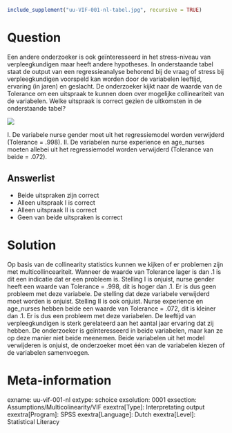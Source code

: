 ```{r, echo = FALSE, results = "hide"}
include_supplement("uu-VIF-001-nl-tabel.jpg", recursive = TRUE)
```



Question
========
Een andere onderzoeker is ook geïnteresseerd in het stress-niveau van verpleegkundigen maar heeft andere hypotheses. 
In onderstaande tabel staat de output van een regressieanalyse behorend bij de vraag of stress bij verpleegkundigen voorspeld kan worden door de variabelen leeftijd, ervaring (in jaren) en geslacht.
De onderzoeker kijkt naar de waarde van de Tolerance om een uitspraak te kunnen doen over mogelijke collineariteit van de variabelen. 
Welke uitspraak is correct gezien de uitkomsten in de onderstaande tabel? 


![](uu-VIF-001-nl-tabel.jpg)

I. De variabele nurse gender moet uit het regressiemodel worden verwijderd (Tolerance = .998).
II. De variabelen nurse experience en age_nurses moeten allebei uit het regressiemodel worden verwijderd (Tolerance van beide = .072).

Answerlist
----------
* Beide uitspraken zijn correct
* Alleen uitspraak I is correct
* Alleen uitspraak II is correct
* Geen van beide uitspraken is correct


Solution
========
Op basis van de collinearity statistics kunnen we kijken of er problemen zijn met multicollinceariteit. Wanneer de waarde van Tolerance lager is dan .1 is dit een indicatie dat er een probleem is. 
Stelling I is onjuist, nurse gender heeft een waarde van Tolerance = .998, dit is hoger dan .1. Er is dus geen probleem met deze variabele. De stelling dat deze variabele verwijderd moet worden is onjuist.
Stelling II is ook onjuist. Nurse experience en age_nurses hebben beide een waarde van Tolerance = .072, dit is kleiner dan .1. Er is dus een probleem met deze variabelen. De leeftijd van verpleegkundigen is sterk gerelateerd aan het aantal jaar ervaring dat zij hebben. De onderzoeker is geïnteresseerd in beide variabelen, maar kan ze op deze manier niet beide meenemen. Beide variabelen uit het model verwijderen is onjuist, de onderzoeker moet één van de variabelen kiezen of de variabelen samenvoegen.


Meta-information
================
exname: uu-vif-001-nl
extype: schoice
exsolution: 0001
exsection: Assumptions/Multicolinearity/VIF
exextra[Type]: Interpretating output
exextra[Program]: SPSS
exextra[Language]: Dutch
exextra[Level]: Statistical Literacy